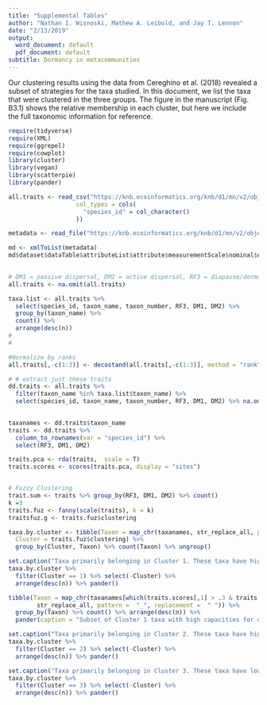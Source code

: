 ```yaml
---
title: "Supplemental Tables"
author: "Nathan I. Wisnoski, Mathew A. Leibold, and Jay T. Lennon"
date: "2/13/2019"
output:
  word_document: default
  pdf_document: default
subtitle: Dormancy in metacommunities
---
```


Our clustering results using the data from Cereghino et al. (2018) revealed a subset of strategies for the taxa studied. In this document, we list the taxa that were clustered in the three groups. The figure in the manuscript (Fig. B3.1) shows the relative membership in each cluster, but here we include the full taxonomic information for reference.  

```r
require(tidyverse)
require(XML)
require(ggrepel)
require(cowplot)
library(cluster)
library(vegan)
library(scatterpie)
library(pander)

all.traits <- read_csv("https://knb.ecoinformatics.org/knb/d1/mn/v2/object/urn%3Auuid%3A7d88ecb9-2e7a-42da-af74-3ab4273d8cad", 
                   col_types = cols(
                     "species_id" = col_character()
                   ))

metadata <- read_file("https://knb.ecoinformatics.org/knb/d1/mn/v2/object/doi%3A10.5063%2FF1VD6WMF")

md <- xmlToList(metadata)
md$dataset$dataTable$attributeList$attribute$measurementScale$nominal$nonNumericDomain$textDomain$definition

    
# DM1 = passive dispersal, DM2 = active dispersal, RF3 = diapause/dormancy
all.traits <- na.omit(all.traits)

taxa.list <- all.traits %>%
  select(species_id, taxon_name, taxon_number, RF3, DM1, DM2) %>%
  group_by(taxon_name) %>%
  count() %>%
  arrange(desc(n))
# 
# 

#Normalize by ranks
all.traits[,-c(1:3)] <- decostand(all.traits[,-c(1:3)], method = "rank", MARGIN = 2)

# # extract just these traits
dd.traits <- all.traits %>%
  filter(taxon_name %in% taxa.list$taxon_name) %>%
  select(species_id, taxon_name, taxon_number, RF3, DM1, DM2) %>% na.omit()

 
taxanames <- dd.traits$taxon_name
traits <- dd.traits %>% 
  column_to_rownames(var = "species_id") %>% 
  select(RF3, DM1, DM2)

traits.pca <- rda(traits,  scale = T)
traits.scores <- scores(traits.pca, display = "sites")


# Fuzzy Clustering
trait.sum <- traits %>% group_by(RF3, DM1, DM2) %>% count()
k =3
traits.fuz <- fanny(scale(traits), k = k)
traitsfuz.g <- traits.fuz$clustering

taxa.by.cluster <- tibble(Taxon = map_chr(taxanames, str_replace_all, pattern =  "_", replacement =  " "), 
  Cluster = traits.fuz$clustering) %>% 
  group_by(Cluster, Taxon) %>% count(Taxon) %>% ungroup()
```

```r
set.caption("Taxa primarily belonging in Cluster 1. These taxa have high capacities for passive dispersal. Their capacities for dormancy, however, span a range of values. Some are high, others low.")
taxa.by.cluster %>% 
  filter(Cluster == 1) %>% select(-Cluster) %>% 
  arrange(desc(n)) %>% pander()
```
 
```r
tibble(Taxon = map_chr(taxanames[which(traits.scores[,1] > .3 & traits.scores[,2] > 0.3)], 
        str_replace_all, pattern =  "_", replacement =  " ")) %>% 
  group_by(Taxon) %>% count() %>% arrange(desc(n)) %>% 
  pander(caption = "Subset of Cluster 1 taxa with high capacities for dispersal and passive dispersal.")
```

\newpage

```r
set.caption("Taxa primarily belonging in Cluster 2. These taxa have high capacities for dormancy and low capacities for passive dispersal. They typically have some capacity for active dispersal.")
taxa.by.cluster %>% 
  filter(Cluster == 2) %>% select(-Cluster) %>% 
  arrange(desc(n)) %>% pander()
```


\newpage

```r
set.caption("Taxa primarily belonging in Cluster 3. These taxa have low capacities for dormancy, and relatively low capacities for active dispersal.")
taxa.by.cluster %>% 
  filter(Cluster == 3) %>% select(-Cluster) %>% 
  arrange(desc(n)) %>% pander()
```
